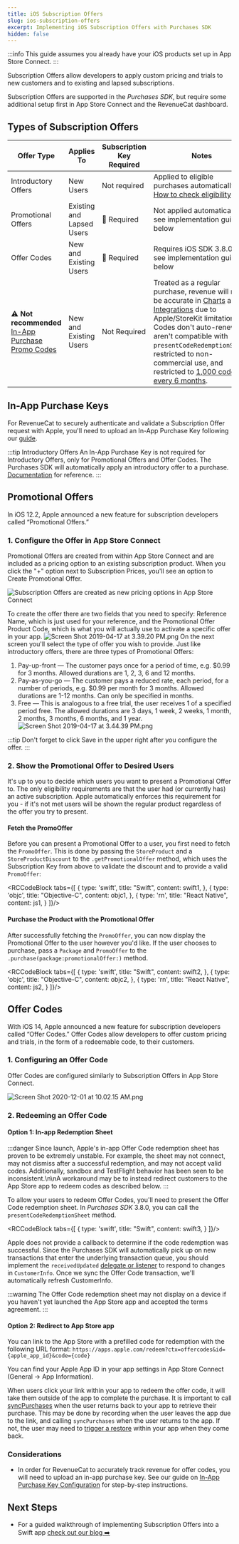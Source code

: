 ```yaml
---
title: iOS Subscription Offers
slug: ios-subscription-offers
excerpt: Implementing iOS Subscription Offers with Purchases SDK
hidden: false
---
```


:::info
This guide assumes you already have your iOS products set up in App Store Connect.
:::

Subscription Offers allow developers to apply custom pricing and trials to new customers and to existing and lapsed subscriptions.

Subscription Offers are supported in the _Purchases SDK_, but require some additional setup first in App Store Connect and the RevenueCat dashboard.

## Types of Subscription Offers

| Offer Type             | Applies To                | Subscription Key Required | Notes                                                                                                                                                                                                                                                                                                                                                                           | Auto-Renewal |
| ---------------------- | ------------------------- | ------------------------- | ------------------------------------------------------------------------------------------------------------------------------------------------------------------------------------------------------------------------------------------------------------------------------------------------------------------------------------------------------------------------------- | ------------ |
| Introductory Offers    | New Users                 | Not required              | Applied to eligible purchases automatically. [How to check eligibility](/subscription-guidance/subscription-offers#checking-eligibility).                                                                                                                                                                                                                              | ✅           |
| Promotional Offers     | Existing and Lapsed Users | 🔑 Required               | Not applied automatically, see implementation guide below                                                                                                                                                                                                                                                                                                                       | ✅           |
| Offer Codes            | New and Existing Users    | 🔑 Required               | Requires iOS SDK 3.8.0+, see implementation guide below                                                                                                                                                                                                                                                                                                                         | ✅           |
| ⚠️ **Not recommended** <br /> [In-App Purchase Promo Codes](https://help.apple.com/app-store-connect/#/dev50869de4a) | New and Existing Users    | Not Required              | Treated as a regular purchase, revenue will not be accurate in [Charts](/dashboard-and-metrics/charts) and [Integrations](/integrations/webhooks) due to Apple/StoreKit limitations. Codes don't auto-renew, aren't compatible with `presentCodeRedemptionSheet`, restricted to non-commercial use, and restricted to [1,000 codes every 6 months](https://help.apple.com/app-store-connect/#/dev50869de4a). | ❌           |

## In-App Purchase Keys

For RevenueCat to securely authenticate and validate a Subscription Offer request with Apple, you'll need to upload an In-App Purchase Key following our [guide](/service-credentials/itunesconnect-app-specific-shared-secret/in-app-purchase-key-configuration).

:::tip Introductory Offers
An In-App Purchase Key is not required for Introductory Offers, only for Promotional Offers and Offer Codes. The Purchases SDK will automatically apply an introductory offer to a purchase. [Documentation](/getting-started/entitlements/ios-products#adding-introductory-offers-and-free-trials) for reference.
:::

## Promotional Offers

In iOS 12.2, Apple announced a new feature for subscription developers called “Promotional Offers.”

### 1. Configure the Offer in App Store Connect

Promotional Offers are created from within App Store Connect and are included as a pricing option to an existing subscription product. When you click the "+" option next to Subscription Prices, you'll see an option to Create Promotional Offer.

![Subscription Offers are created as new pricing options in App Store Connect](/images/fd483c8-Screen_Shot_2019-04-17_at_3.32.04_PM_c4771d21690048eaebef7a2b81e1991d.png)

To create the offer there are two fields that you need to specify: Reference Name, which is just used for your reference, and the Promotional Offer Product Code, which is what you will actually use to activate a specific offer in your app.
![](/images/7c62bd9-Screen_Shot_2019-04-17_at_3.39.20_PM_39ebc63179220e8a87abd77e8c574397.png "Screen Shot 2019-04-17 at 3.39.20 PM.png")
On the next screen you'll select the type of offer you wish to provide. Just like introductory offers, there are three types of Promotional Offers:

1. Pay-up-front — The customer pays once for a period of time, e.g. $0.99 for 3 months. Allowed durations are 1, 2, 3, 6 and 12 months.
2. Pay-as-you-go — The customer pays a reduced rate, each period, for a number of periods, e.g. $0.99 per month for 3 months. Allowed durations are 1-12 months. Can only be specified in months.
3. Free — This is analogous to a free trial, the user receives 1 of a specified period free. The allowed durations are 3 days, 1 week, 2 weeks, 1 month, 2 months, 3 months, 6 months, and 1 year.
   ![](/images/5bf1bca-Screen_Shot_2019-04-17_at_3.44.39_PM_86f3e83ab1dc12e343d91dda88bf48e2.png "Screen Shot 2019-04-17 at 3.44.39 PM.png")

:::tip 
Don't forget to click Save in the upper right after you configure the offer.
:::

### 2. Show the Promotional Offer to Desired Users

It's up to you to decide which users you want to present a Promotional Offer to. The only eligibility requirements are that the user had (or currently has) an active subscription. Apple automatically enforces this requirement for you - if it's not met users will be shown the regular product regardless of the offer you try to present.

#### Fetch the PromoOffer

Before you can present a Promotional Offer to a user, you first need to fetch the `PromoOffer`. This is done by passing the `StoreProduct` and a `StoreProductDiscount` to the `.getPromotionalOffer` method, which uses the Subscription Key from above to validate the discount and to provide a valid `PromoOffer`:



<RCCodeBlock tabs={[
    {
        type: 'swift',
        title: "Swift",
        content: swift1,
    },
     {
        type: 'objc',
        title: "Objective-C",
        content: objc1,
    },
     {
        type: 'rn',
        title: "React Native",
        content: js1,
    }
]}/>

#### Purchase the Product with the Promotional Offer

After successfully fetching the `PromoOffer`, you can now display the Promotional Offer to the user however you'd like. If the user chooses to purchase, pass a `Package` and `PromoOffer` to the `.purchase(package:promotionalOffer:)` method.


<RCCodeBlock tabs={[
    {
        type: 'swift',
        title: "Swift",
        content: swift2,
    },
     {
        type: 'objc',
        title: "Objective-C",
        content: objc2,
    },
     {
        type: 'rn',
        title: "React Native",
        content: js2,
    }
]}/>

## Offer Codes

With iOS 14, Apple announced a new feature for subscription developers called “Offer Codes.” Offer Codes allow developers to offer custom pricing and trials, in the form of a redeemable code, to their customers.

### 1. Configuring an Offer Code

Offer Codes are configured similarly to Subscription Offers in App Store Connect.

![Screen Shot 2020-12-01 at 10.02.15 AM.png](/images/4a0ab13-Screen_Shot_2020-12-01_at_10.02.15_AM_41910382635d586f2512b7da66cb2ab8.png)

### 2. Redeeming an Offer Code

#### Option 1: In-app Redemption Sheet

:::danger
Since launch, Apple's in-app Offer Code redemption sheet has proven to be extremely unstable. For example, the sheet may not connect, may not dismiss after a successful redemption, and may not accept valid codes. Additionally, sandbox and TestFlight behavior has been seen to be inconsistent.\n\nA workaround may be to instead redirect customers to the App Store app to redeem codes as described below.
:::

To allow your users to redeem Offer Codes, you'll need to present the Offer Code redemption sheet. In _Purchases SDK_ 3.8.0, you can call the `presentCodeRedemptionSheet` method.


<RCCodeBlock tabs={[
    {
        type: 'swift',
        title: "Swift",
        content: swift3,
    }
]}/>

Apple does not provide a callback to determine if the code redemption was successful. Since the Purchases SDK will automatically pick up on new transactions that enter the underlying transaction queue, you should implement the `receivedUpdated` [delegate or listener](/getting-started/configuring-sdk) to respond to changes in `CustomerInfo`. Once we sync the Offer Code transaction, we'll automatically refresh CustomerInfo.

:::warning
The Offer Code redemption sheet may not display on a device if you haven't yet launched the App Store app and accepted the terms agreement.
:::

#### Option 2: Redirect to App Store app

You can link to the App Store with a prefilled code for redemption with the following URL format:
`https://apps.apple.com/redeem?ctx=offercodes&id={apple_app_id}&code={code}`

You can find your Apple App ID in your app settings in App Store Connect (General -> App Information).

When users click your link within your app to redeem the offer code, it will take them outside of the app to complete the purchase. It is important to call [syncPurchases](/getting-started/restoring-purchases#syncpurchases) when the user returns back to your app to retrieve their purchase. This may be done by recording when the user leaves the app due to the link, and calling `syncPurchases` when the user returns to the app. If not, the user may need to [trigger a restore](/getting-started/restoring-purchases) within your app when they come back.

### Considerations

- In order for RevenueCat to accurately track revenue for offer codes, you will need to upload an in-app purchase key. See our guide on [In-App Purchase Key Configuration](/service-credentials/itunesconnect-app-specific-shared-secret/in-app-purchase-key-configuration) for step-by-step instructions.

## Next Steps

- For a guided walkthrough of implementing Subscription Offers into a Swift app [check out our blog ➡️](https://www.revenuecat.com/blog/signing-ios-subscription-offers)
